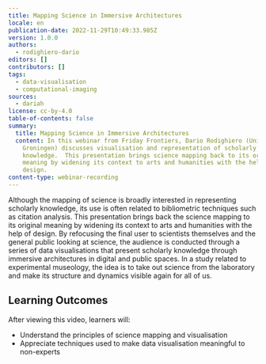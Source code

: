 ```yaml
---
title: Mapping Science in Immersive Architectures
locale: en
publication-date: 2022-11-29T10:49:33.985Z
version: 1.0.0
authors:
  - rodighiero-dario
editors: []
contributors: []
tags:
  - data-visualisation
  - computational-imaging
sources:
  - dariah
license: cc-by-4.0
table-of-contents: false
summary:
  title: Mapping Science in Immersive Architectures
  content: In this webinar from Friday Frontiers, Dario Rodighiero (University of
    Groningen) discusses visualisation and representation of scholarly
    knowledge.  This presentation brings science mapping back to its original
    meaning by widening its context to arts and humanities with the help of
    design.
content-type: webinar-recording
---
```

Although the mapping of science is broadly interested in representing scholarly knowledge, its use is often related to bibliometric techniques such as citation analysis. This presentation brings back the science mapping to its original meaning by widening its context to arts and humanities with the help of design. By refocusing the final user to scientists themselves and the general public looking at science, the audience is conducted through a series of data visualisations that present scholarly knowledge through immersive architectures in digital and public spaces. In a study related to experimental museology, the idea is to take out science from the laboratory and make its structure and dynamics visible again for all of us.

## L﻿earning Outcomes

A﻿fter viewing this video, learners will:

* U﻿nderstand the principles of science mapping and visualisation
* A﻿ppreciate techniques used to make data visualisation meaningful to non-experts

<VideoCard provider="youtube" id="1pqhYoYfZC0" title="Mapping Science in Immersive Architectures" subtitle="Click here to view" image="images/dario-rodighiero-thumbnail.png" />
